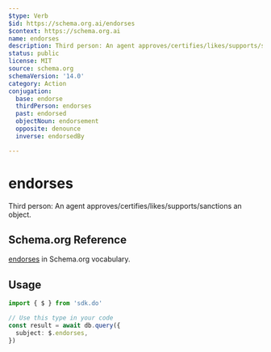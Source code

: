 ```yaml
---
$type: Verb
$id: https://schema.org.ai/endorses
$context: https://schema.org.ai
name: endorses
description: Third person: An agent approves/certifies/likes/supports/sanctions an object.
status: public
license: MIT
source: schema.org
schemaVersion: '14.0'
category: Action
conjugation:
  base: endorse
  thirdPerson: endorses
  past: endorsed
  objectNoun: endorsement
  opposite: denounce
  inverse: endorsedBy

---
```


# endorses

Third person: An agent approves/certifies/likes/supports/sanctions an object.

## Schema.org Reference

[endorses](https://schema.org/EndorseAction) in Schema.org vocabulary.

## Usage

```typescript
import { $ } from 'sdk.do'

// Use this type in your code
const result = await db.query({
  subject: $.endorses,
})
```
